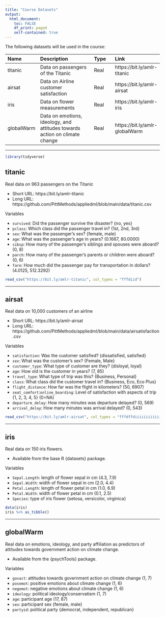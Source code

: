 ```yaml
---
title: "Course Datasets"
output: 
  html_document:
    toc: FALSE
    df_print: paged
    self-contained: true
---
```


The following datasets will be used in the course:

Name | Description | Type | Link
:--- | :---------- | :--- | :---
titanic | Data on passengers of the Titanic | Real | https://bit.ly/amlr-titanic
airsat | Data on Airline customer satisfaction | Real | https://bit.ly/amlr-airsat
iris | Data on flower measurements | Real | https://bit.ly/amlr-iris
globalWarm | Data on emotions, ideology, and attitudes towards action on climate change | Real | https://bit.ly/amlr-globalWarm

---

```r
library(tidyverse)
```

## titanic

Real data on 963 passengers on the Titanic

- Short URL: https://bit.ly/amlr-titanic
- Long URL: https://github.com/PittMethods/appliedml/blob/main/data/titanic.csv

Variables

- `survived`: Did the passenger survive the disaster? {no, yes}
- `pclass`: Which class did the passenger travel in? {1st, 2nd, 3rd}
- `sex`: What was the passenger's sex? {female, male}
- `age`: What was the passenger's age in years? (0.1667, 80.0000)
- `sibsp`: How many of the passenger's siblings and spouses were aboard? (0, 8)
- `parch`: How many of the passenger's parents or children were aboard? (0, 6)
- `fare`: How much did the passenger pay for transportation in dollars? (4.0125, 512.3292)

```r
read_csv("https://bit.ly/amlr-titanic", col_types = "fffdiid")
```

---

## airsat

Real data on 10,000 customers of an airline

- Short URL: https://bit.ly/amlr-airsat
- Long URL: https://github.com/PittMethods/appliedml/blob/main/data/airsatisfaction.csv

Variables

- `satisfaction`: Was the customer satisfied? {dissatisfied, satisfied}
- `sex`: What was the customer's sex? {Female, Male}
- `customer_type`: What type of customer are they? {disloyal, loyal}
- `age`: How old is the customer in years? (7, 85)
- `travel_type`: What type of trip was this? {Business, Personal}
- `class`: What class did the customer travel in? {Business, Eco, Eco Plus}
- `flight_distance`: How far was the flight in kilometers? (50, 6907)
- `seat_comfort`:`online_boarding`: Level of satisfaction with aspects of trip {1, 2, 3, 4, 5} (0=NA)
- `departure_delay`: How many minutes was departure delayed? (0, 569)
- `arrival_delay`: How many minutes was arrival delayed? (0, 543)

```r
read_csv("https://bit.ly/amlr-airsat", col_types = "fffdffdiiiiiiiiiiiiiidd")
```

---

## iris

Real data on 150 iris flowers. 

- Available from the base R {datasets} package. 

Variables

- `Sepal.Length`: length of flower sepal in cm (4.3, 7.9)
- `Sepal.Width`: width of flower sepal in cm (2.0, 4.4)
- `Petal.Length`: length of flower petal in cm (1.0, 6.9)
- `Petal.Width`: width of flower petal in cm (0.1, 2.5)
- `Species`: type of iris flower {setosa, versicolor, virginica}

```r
data(iris)
iris %>% as_tibble()
```

---

## globalWarm

Real data on emotions, ideology, and party affiliation as predictors of attitudes towards government action on climate change. 

- Available from the {psychTools} package. 

Variables 

- `govact`: attitudes towards government action on climate change (1, 7)
- `posemot`: positive emotions about climate change (1, 6)
- `negemot`: negative emotions about climate change (1, 6)
- `ideology`: political ideology/conservatism (1, 7)
- `age`: participant age (17, 87)
- `sex`: participant sex {female, male}
- `partyid`: political party {democrat, independent, republican}
